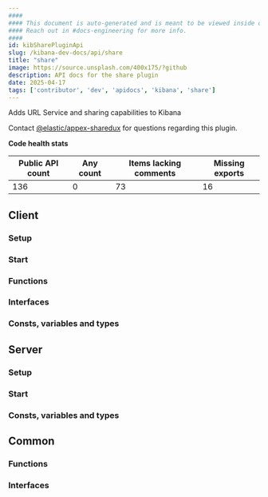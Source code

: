 ```yaml
---
####
#### This document is auto-generated and is meant to be viewed inside our experimental, new docs system.
#### Reach out in #docs-engineering for more info.
####
id: kibSharePluginApi
slug: /kibana-dev-docs/api/share
title: "share"
image: https://source.unsplash.com/400x175/?github
description: API docs for the share plugin
date: 2025-04-17
tags: ['contributor', 'dev', 'apidocs', 'kibana', 'share']
---
```


Adds URL Service and sharing capabilities to Kibana

Contact [@elastic/appex-sharedux](https://github.com/orgs/elastic/teams/appex-sharedux) for questions regarding this plugin.

**Code health stats**

| Public API count  | Any count | Items lacking comments | Missing exports |
|-------------------|-----------|------------------------|-----------------|
| 136 | 0 | 73 | 16 |

## Client

### Setup
<DocDefinitionList data={[shareObj.client.setup]}/>

### Start
<DocDefinitionList data={[shareObj.client.start]}/>

### Functions
<DocDefinitionList data={shareObj.client.functions}/>

### Interfaces
<DocDefinitionList data={shareObj.client.interfaces}/>

### Consts, variables and types
<DocDefinitionList data={shareObj.client.misc}/>

## Server

### Setup
<DocDefinitionList data={[shareObj.server.setup]}/>

### Start
<DocDefinitionList data={[shareObj.server.start]}/>

### Consts, variables and types
<DocDefinitionList data={shareObj.server.misc}/>

## Common

### Functions
<DocDefinitionList data={shareObj.common.functions}/>

### Interfaces
<DocDefinitionList data={shareObj.common.interfaces}/>

